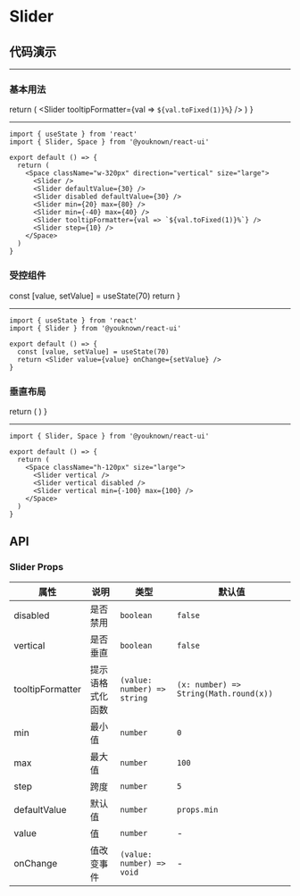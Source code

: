 # Slider

## 代码演示


---

### 基本用法

  return (
    <Space className="w-320px" direction="vertical" size="large">
      <Slider />
      <Slider defaultValue={30} />
      <Slider disabled defaultValue={30} />
      <Slider min={20} max={80} />
      <Slider min={-40} max={40} />
      <Slider tooltipFormatter={val => `${val.toFixed(1)}%`} />
      <Slider step={10} />
    </Space>
  )
}

<BasicUsage />

---

```tsx
import { useState } from 'react'
import { Slider, Space } from '@youknown/react-ui'

export default () => {
  return (
    <Space className="w-320px" direction="vertical" size="large">
      <Slider />
      <Slider defaultValue={30} />
      <Slider disabled defaultValue={30} />
      <Slider min={20} max={80} />
      <Slider min={-40} max={40} />
      <Slider tooltipFormatter={val => `${val.toFixed(1)}%`} />
      <Slider step={10} />
    </Space>
  )
}
```

### 受控组件

  const [value, setValue] = useState(70)
  return <Slider value={value} onChange={setValue} />
}

<Controllable />

---

```tsx
import { useState } from 'react'
import { Slider } from '@youknown/react-ui'

export default () => {
  const [value, setValue] = useState(70)
  return <Slider value={value} onChange={setValue} />
}
```

### 垂直布局

  return (
    <Space className="h-120px" size="large">
      <Slider vertical />
      <Slider vertical disabled />
      <Slider vertical min={-100} max={100} />
    </Space>
  )
}

<Vertical />

---

```tsx
import { Slider, Space } from '@youknown/react-ui'

export default () => {
  return (
    <Space className="h-120px" size="large">
      <Slider vertical />
      <Slider vertical disabled />
      <Slider vertical min={-100} max={100} />
    </Space>
  )
}
```

## API

### Slider Props

| 属性       | 说明               | 类型              | 默认值   |
| ---------- | ------------------ | ----------------- | -------- |
| disabled    | 是否禁用           | `boolean`         | `false`  |
| vertical    | 是否垂直           | `boolean`         | `false`  |
| tooltipFormatter    | 提示语格式化函数           | `(value: number) => string`         | `(x: number) => String(Math.round(x))`  |
| min    | 最小值           | `number`         | `0`  |
| max    | 最大值           | `number`         | `100`  |
| step    | 跨度           | `number`         | `5`  |
| defaultValue    | 默认值           | `number`         | `props.min`  |
| value    | 值           | `number`         | -  |
| onChange    | 值改变事件           | `(value: number) => void`         | -  |
